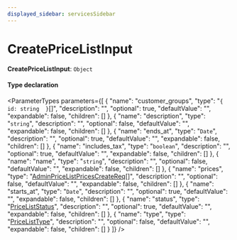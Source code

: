 ```yaml
---
displayed_sidebar: servicesSidebar
---
```



# CreatePriceListInput

 **CreatePriceListInput**: `Object`

#### Type declaration

<ParameterTypes parameters={[
  {
    "name": "customer_groups",
    "type": "``{ id: string  }``[]",
    "description": "",
    "optional": true,
    "defaultValue": "",
    "expandable": false,
    "children": []
  },
  {
    "name": "description",
    "type": "`string`",
    "description": "",
    "optional": false,
    "defaultValue": "",
    "expandable": false,
    "children": []
  },
  {
    "name": "ends_at",
    "type": "`Date`",
    "description": "",
    "optional": true,
    "defaultValue": "",
    "expandable": false,
    "children": []
  },
  {
    "name": "includes_tax",
    "type": "`boolean`",
    "description": "",
    "optional": true,
    "defaultValue": "",
    "expandable": false,
    "children": []
  },
  {
    "name": "name",
    "type": "`string`",
    "description": "",
    "optional": false,
    "defaultValue": "",
    "expandable": false,
    "children": []
  },
  {
    "name": "prices",
    "type": "[AdminPriceListPricesCreateReq](../classes/AdminPriceListPricesCreateReq.mdx)[]",
    "description": "",
    "optional": false,
    "defaultValue": "",
    "expandable": false,
    "children": []
  },
  {
    "name": "starts_at",
    "type": "`Date`",
    "description": "",
    "optional": true,
    "defaultValue": "",
    "expandable": false,
    "children": []
  },
  {
    "name": "status",
    "type": "[PriceListStatus](../enums/PriceListStatus-1.mdx)",
    "description": "",
    "optional": true,
    "defaultValue": "",
    "expandable": false,
    "children": []
  },
  {
    "name": "type",
    "type": "[PriceListType](../enums/PriceListType-1.mdx)",
    "description": "",
    "optional": false,
    "defaultValue": "",
    "expandable": false,
    "children": []
  }
]} />
